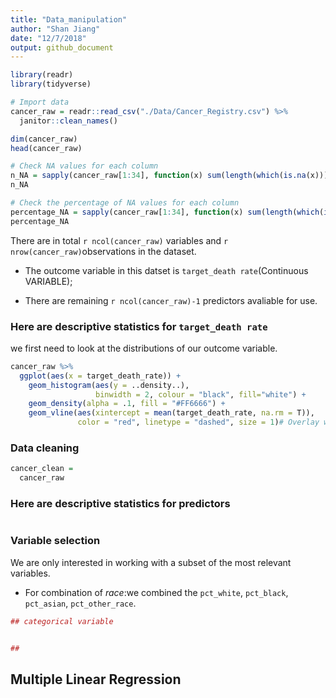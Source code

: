 ```yaml
---
title: "Data_manipulation"
author: "Shan Jiang"
date: "12/7/2018"
output: github_document
---
```

```r
library(readr)
library(tidyverse)
```

```r
# Import data
cancer_raw = readr::read_csv("./Data/Cancer_Registry.csv") %>% 
  janitor::clean_names() 

dim(cancer_raw)
head(cancer_raw)

# Check NA values for each column
n_NA = sapply(cancer_raw[1:34], function(x) sum(length(which(is.na(x)))))
n_NA

# Check the percentage of NA values for each column
percentage_NA = sapply(cancer_raw[1:34], function(x) sum(length(which(is.na(x)))) / 3047)
percentage_NA
```

There are in total `r ncol(cancer_raw)` variables  and `r nrow(cancer_raw)`observations in the dataset. 

* The outcome variable in this datset is `target_death rate`(Continuous VARIABLE);

* There are remaining `r ncol(cancer_raw)-1` predictors avaliable for use.

### Here are descriptive statistics for `target_death rate`

we first need to look at the distributions of our outcome variable.

```r
cancer_raw %>% 
  ggplot(aes(x = target_death_rate)) + 
    geom_histogram(aes(y = ..density..),  
                   binwidth = 2, colour = "black", fill="white") +
    geom_density(alpha = .1, fill = "#FF6666") +
    geom_vline(aes(xintercept = mean(target_death_rate, na.rm = T)),   # Ignore NA values for mean
               color = "red", linetype = "dashed", size = 1)# Overlay with transparent density plot
```

### Data cleaning
```r
cancer_clean = 
  cancer_raw
```

### Here are descriptive statistics for predictors



```r

```


### Variable selection 

We are only interested in working with a subset of the most relevant variables.

* For combination of *race*:we combined the `pct_white`, `pct_black`, `pct_asian`, `pct_other_race`. 


```r
## categorical variable 


##
```

## Multiple Linear Regression
